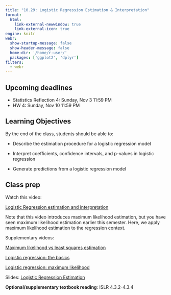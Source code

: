 ```yaml
---
title: "10.29: Logistic Regression Estimation & Interpretation"
format: 
  html:
    link-external-newwindow: true
    link-external-icon: true
engine: knitr
webr: 
  show-startup-message: false
  show-header-message: false
  home-dir: '/home/r-user/'
  packages: ['ggplot2', 'dplyr']
filters:
  - webr
---
```


## Upcoming deadlines

-   Statistics Reflection 4: Sunday, Nov 3 11:59 PM
-   HW 4: Sunday, Nov 10 11:59 PM

## Learning Objectives

By the end of the class, students should be able to:

-   Describe the estimation procedure for a logistic regression model

-   Interpret coefficients, confidence intervals, and p-values in logistic regression

-   Generate predictions from a logistic regression model

## Class prep

Watch this video:

[Logistic Regression estimation and interpretation](https://duke.zoom.us/rec/share/Z1p0icdQcHBbtEuIUnR7nBlb5HNfrvkxI_B4K9B5nZASaqNblS-z2T8RipLcf5Ma.Hwkhswod9hFUDS44?startTime=1696351090000)

Note that this video introduces maximum likelihood estimation, but you have seen maximum likelihood estimation earlier this semester. Here, we apply maximum likelihood estimation to the regression context.

Supplementary videos:

[Maximum likelihood vs least squares estimation](https://www.youtube.com/watch?v=bhTIpGtWtzQ)

[Logistic regression: the basics](https://www.youtube.com/watch?v=yhogDBEa0uQ)

[Logistic regression: maximum likelihood](https://www.youtube.com/watch?v=J0yuLu3oLuU)

Slides: [Logistic Regression Estimation](IDS702_logisticestimation.pdf)

**Optional/supplementary textbook reading**: ISLR 4.3.2-4.3.4

## 
